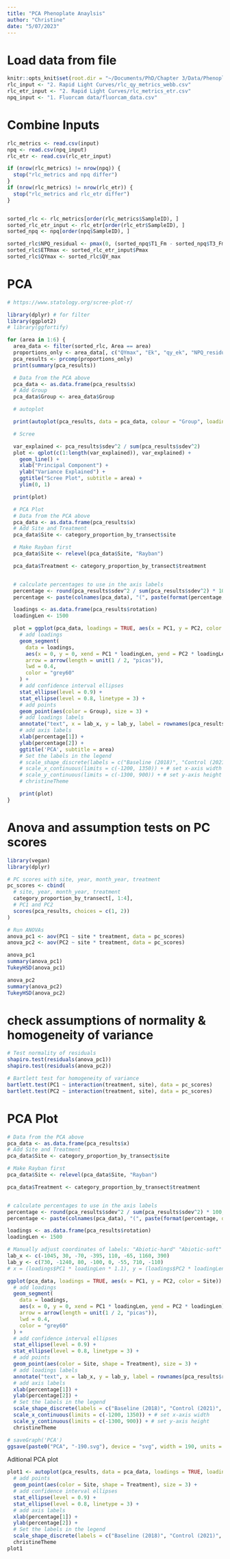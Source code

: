 ```yaml
---
title: "PCA Phenoplate Anaylsis"
author: "Christine"
date: "5/07/2023"
---
```


# Load data from file
```r
knitr::opts_knit$set(root.dir = "~/Documents/PhD/Chapter 3/Data/Phenoplate data/R analysis")
rlc_input <- "2. Rapid Light Curves/rlc_qy_metrics_webb.csv"
rlc_etr_input <- "2. Rapid Light Curves/rlc_metrics_etr.csv"
npq_input <- "1. Fluorcam data/fluorcam_data.csv"
```

# Combine Inputs
```r
rlc_metrics <- read.csv(input)
npq <- read.csv(npq_input)
rlc_etr <- read.csv(rlc_etr_input)

if (nrow(rlc_metrics) != nrow(npq)) {
  stop("rlc_metrics and npq differ")
}
if (nrow(rlc_metrics) != nrow(rlc_etr)) {
  stop("rlc_metrics and rlc_etr differ")
}


sorted_rlc <- rlc_metrics[order(rlc_metrics$SampleID), ]
sorted_rlc_etr_input <- rlc_etr[order(rlc_etr$SampleID), ]
sorted_npq <- npq[order(npq$SampleID), ]

sorted_rlc$NPQ_residual <- pmax(0, (sorted_npq$T1_Fm - sorted_npq$T3_Fm) / sorted_npq$T3_Fm)
sorted_rlc$ETRmax <- sorted_rlc_etr_input$Pmax
sorted_rlc$QYmax <- sorted_rlc$QY_max
```

# PCA
```r
# https://www.statology.org/scree-plot-r/

library(dplyr) # for filter
library(ggplot2)
# library(ggfortify)

for (area in 1:6) {
  area_data <- filter(sorted_rlc, Area == area)
  proportions_only <- area_data[, c("QYmax", "Ek", "qy_ek", "NPQ_residual", "ETRmax")]
  pca_results <- prcomp(proportions_only)
  print(summary(pca_results))

  # Data from the PCA above
  pca_data <- as.data.frame(pca_results$x)
  # Add Group
  pca_data$Group <- area_data$Group

  # autoplot

  print(autoplot(pca_results, data = pca_data, colour = "Group", loadings = TRUE))

  # Scree

  var_explained <- pca_results$sdev^2 / sum(pca_results$sdev^2)
  plot <- qplot(c(1:length(var_explained)), var_explained) +
    geom_line() +
    xlab("Principal Component") +
    ylab("Variance Explained") +
    ggtitle("Scree Plot", subtitle = area) +
    ylim(0, 1)

  print(plot)

  # PCA Plot
  # Data from the PCA above
  pca_data <- as.data.frame(pca_results$x)
  # Add Site and Treatment
  pca_data$Site <- category_proportion_by_transect$site

  # Make Rayban first
  pca_data$Site <- relevel(pca_data$Site, "Rayban")

  pca_data$Treatment <- category_proportion_by_transect$treatment


  # calculate percentages to use in the axis labels
  percentage <- round(pca_results$sdev^2 / sum(pca_results$sdev^2) * 100, 1)
  percentage <- paste(colnames(pca_data), "(", paste(format(percentage, digits = 1), "%", ")", sep = ""))

  loadings <- as.data.frame(pca_results$rotation)
  loadingLen <- 1500

  plot = ggplot(pca_data, loadings = TRUE, aes(x = PC1, y = PC2, color = Group)) +
    # add loadings
    geom_segment(
      data = loadings,
      aes(x = 0, y = 0, xend = PC1 * loadingLen, yend = PC2 * loadingLen),
      arrow = arrow(length = unit(1 / 2, "picas")),
      lwd = 0.4,
      color = "grey60"
    ) +
    # add confidence interval ellipses
    stat_ellipse(level = 0.9) +
    stat_ellipse(level = 0.8, linetype = 3) +
    # add points
    geom_point(aes(color = Group), size = 3) +
    # add loadings labels
    annotate("text", x = lab_x, y = lab_y, label = rownames(pca_results$rotation), size = 3) +
    # add axis labels
    xlab(percentage[1]) +
    ylab(percentage[2]) + 
    ggtitle('PCA', subtitle = area)
    # Set the labels in the legend
    # scale_shape_discrete(labels = c("Baseline (2018)", "Control (2021)", "Outplant (2021)")) +
    # scale_x_continuous(limits = c(-1200, 1350)) + # set x-axis width
    # scale_y_continuous(limits = c(-1300, 900)) + # set y-axis height
    # christineTheme

    print(plot)
}
```



# Anova and assumption tests on PC scores
```r
library(vegan)
library(dplyr)

# PC scores with site, year, month_year, treatment
pc_scores <- cbind(
  # site, year, month_year, treatment
  category_proportion_by_transect[, 1:4],
  # PC1 and PC2
  scores(pca_results, choices = c(1, 2))
)

# Run ANOVAs
anova_pc1 <- aov(PC1 ~ site * treatment, data = pc_scores)
anova_pc2 <- aov(PC2 ~ site * treatment, data = pc_scores)

anova_pc1
summary(anova_pc1)
TukeyHSD(anova_pc1)

anova_pc2
summary(anova_pc2)
TukeyHSD(anova_pc2)
```

# check assumptions of normality & homogeneity of variance
```r
# Test normality of residuals
shapiro.test(residuals(anova_pc1))
shapiro.test(residuals(anova_pc2))

# Bartlett test for homogeneity of variance
bartlett.test(PC1 ~ interaction(treatment, site), data = pc_scores)
bartlett.test(PC2 ~ interaction(treatment, site), data = pc_scores)
```

# PCA Plot
```r
# Data from the PCA above
pca_data <- as.data.frame(pca_results$x)
# Add Site and Treatment
pca_data$Site <- category_proportion_by_transect$site

# Make Rayban first
pca_data$Site <- relevel(pca_data$Site, "Rayban")

pca_data$Treatment <- category_proportion_by_transect$treatment


# calculate percentages to use in the axis labels
percentage <- round(pca_results$sdev^2 / sum(pca_results$sdev^2) * 100, 1)
percentage <- paste(colnames(pca_data), "(", paste(format(percentage, digits = 1), "%", ")", sep = ""))

loadings <- as.data.frame(pca_results$rotation)
loadingLen <- 1500

# Manually adjust coordinates of labels: "Abiotic-hard" "Abiotic-soft" "CA" "Ocotocorals" "Inverts" "MA" "Scleractinian Coral" "Turf"
lab_x <- c(-1045, 30, -70, -395, 110, -65, 1160, 390)
lab_y <- c(730, -1240, 80, -100, 0, -55, 710, -110)
# x = (loadings$PC1 * loadingLen * 1.1), y = (loadings$PC2 * loadingLen * 1.1),

ggplot(pca_data, loadings = TRUE, aes(x = PC1, y = PC2, color = Site)) +
  # add loadings
  geom_segment(
    data = loadings,
    aes(x = 0, y = 0, xend = PC1 * loadingLen, yend = PC2 * loadingLen),
    arrow = arrow(length = unit(1 / 2, "picas")),
    lwd = 0.4,
    color = "grey60"
  ) +
  # add confidence interval ellipses
  stat_ellipse(level = 0.9) +
  stat_ellipse(level = 0.8, linetype = 3) +
  # add points
  geom_point(aes(color = Site, shape = Treatment), size = 3) +
  # add loadings labels
  annotate("text", x = lab_x, y = lab_y, label = rownames(pca_results$rotation), size = 3) +
  # add axis labels
  xlab(percentage[1]) +
  ylab(percentage[2]) +
  # Set the labels in the legend
  scale_shape_discrete(labels = c("Baseline (2018)", "Control (2021)", "Outplant (2021)")) +
  scale_x_continuous(limits = c(-1200, 1350)) + # set x-axis width
  scale_y_continuous(limits = c(-1300, 900)) + # set y-axis height
  christineTheme

# saveGraph('PCA')
ggsave(paste0("PCA", "-190.svg"), device = "svg", width = 190, units = "mm")
```

Aditional PCA plot
```r
plot1 <- autoplot(pca_results, data = pca_data, loadings = TRUE, loadings.label = FALSE, loading.label.size = 3, color = Site) +
  # add points
  geom_point(aes(color = Site, shape = Treatment), size = 3) +
  # add confidence interval ellipses
  stat_ellipse(level = 0.9) +
  stat_ellipse(level = 0.8, linetype = 3) +
  # add axis labels
  xlab(percentage[1]) +
  ylab(percentage[2]) +
  # Set the labels in the legend
  scale_shape_discrete(labels = c("Baseline (2018)", "Control (2021)", "Outplant (2021)")) +
  christineTheme
plot1
```